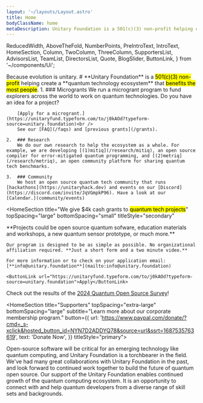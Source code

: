 ```yaml
---
layout: '~/layouts/Layout.astro'
title: Home
bodyClassName: home
metaDescription: Unitary Foundation is a 501(c)(3) non-profit helping create a quantum technology ecosystem that benefits the most people.
---
```


  ReducedWidth,
  AboveTheFold,
  NumberPoints,
  PreIntroText,
  IntroText,
  HomeSection,
  Column,
  TwoColumn,
  ThreeColumn,
  SupportersList,
  AdvisorsList,
  TeamList,
  DirectorsList,
  Quote,
  BlogSlider,
  ButtonLink,
} from '~/components/Ui';

<AboveTheFold>
  <PreIntroText>
    Because evolution is unitary.
  </PreIntroText>
  <IntroText>
    # **Unitary Foundation** is a <mark>501(c)(3) non-profit</mark> helping create a **quantum technology ecosystem** that <mark>benefits the most people</mark>.
  </IntroText>

  <NumberPoints title="We do three main things">
    1. ### Microgrants
        We run a microgrant program to fund explorers across the world to work on quantum technologies. Do you have an idea for a project?
        
        [Apply for a microgrant.](https://unitaryfund.typeform.com/to/j0kAOd?typeform-source=unitary.foundation)<br />
        See our [FAQ](/faqs) and [previous grants](/grants).

    2.  ### Research
        We do our own research to help the ecosystem as a whole. For example, we are developing [(1)mitiq](/research/mitiq), an open source compiler for error-mitigated quantum programming, and [(2)metriq](/research/metriq), an open community platform for sharing quantum tech benchmarks.

    3.  ### Community
        We host an open source quantum tech community that runs [hackathons](https://unitaryhack.dev) and events on our [Discord](https://discord.com/invite/JqVGmpkP96). Have a look at our [Calendar.](community/events)

  </NumberPoints>
</AboveTheFold>

<HomeSection
  title="We give $4k cash grants to <mark>quantum tech projects</mark>"
  topSpacing="large"
  bottomSpacing="small"
  titleStyle="secondary"
>
  <ReducedWidth smaller>
    **Projects could be open source quantum sofware, education materials and workshops, a new quantum sensor prototype, or much more.**

    Our program is designed to be as simple as possible. No organizational affiliation required. **Just a short form and a two minute video.**

    For more information or to check on your application email: [**info@unitary.foundation**](mailto:info@unitary.foundation)

    <ButtonLink url="https://unitaryfund.typeform.com/to/j0kAOd?typeform-source=unitary.foundation">Apply</ButtonLink>

  </ReducedWidth>

</HomeSection>

<HomeSection
  title="Latest Updates"
  topSpacing="medium"
  bottomSpacing="medium"
  titleStyle="secondary"
  backgroundColor="light-grey">

  Check out the results of the [2024 Quantum Open Source Survey](https://unitaryfund.github.io/survey-2024/)!

  <BlogSlider />
</HomeSection>

<HomeSection
  title="Supporters"
  topSpacing="extra-large"
  bottomSpacing="large"
  subtitle="Learn more about our corporate membership program."
  button={{
    url: 'https://www.paypal.com/donate/?cmd=_s-xclick&hosted_button_id=NYN7D2ADDYQ78&source=url&ssrt=1687535763619',
    text: 'Donate Now',
  }}
  titleStyle="primary">
  <TwoColumn>
    <Column title="Core Members" titleStyle="marked">
      <SupportersList type="core" />
    </Column>
    <Column title="Supporting Members">
      <SupportersList type="supporting" columns={2} />
    </Column>
  </TwoColumn>
  <Column title="Other Supporters" isCollapsible={true}>
    <SupportersList type="other" columns={4} />
  </Column>
</HomeSection>

<HomeSection title="Testimonials" topSpacing="small" bottomSpacing="large">
  <TwoColumn>
    <Column>
      <Quote person="Nathan Killoran" position="CTO–Software, Xanadu">
        Open-source software will be critical for an emerging technology like quantum computing, and Unitary Foundation is a torchbearer in the field. We've had many great collaborations with Unitary Foundation in the past, and look forward to continued work together to build the future of quantum open source.
      </Quote>
    </Column>
    <Column>
      <Quote person="Travis L. Scholten" position="IBM Quantum">
        Our support of the Unitary Foundation enables continued growth of the quantum computing ecosystem.
        It is an opportunity to connect with and help quantum developers from a diverse range of
        skill sets and backgrounds.
      </Quote>
    </Column>
  </TwoColumn>
</HomeSection>

<HomeSection topSpacing="none" bottomSpacing="large">
  <ThreeColumn>
    <Column title="Advisors" isCollapsible={true}>
      <AdvisorsList columns={2} />
    </Column>
    <Column title="Unitary Foundation Team" isCollapsible={true}>
      <TeamList />
    </Column>
    <Column title="Board of Directors" isCollapsible={true}>
      <DirectorsList />
    </Column>
  </ThreeColumn>
</HomeSection>
